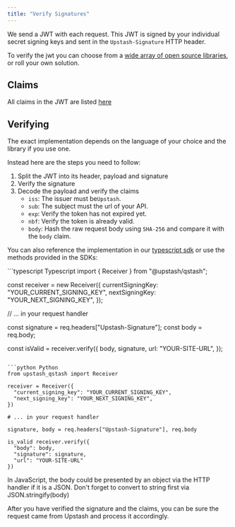 ```yaml
---
title: "Verify Signatures"
---
```


We send a JWT with each request. This JWT is signed by your individual secret
signing keys and sent in the `Upstash-Signature` HTTP header.

To verify the jwt you can choose from a
[wide array of open source libraries](https://jwt.io/libraries), or roll your
own solution.

## Claims

All claims in the JWT are listed [here](/qstash/features/security#claims)

## Verifying

The exact implementation depends on the language of your choice and the library
if you use one.

Instead here are the steps you need to follow:

1. Split the JWT into its header, payload and signature
2. Verify the signature
3. Decode the payload and verify the claims
   - `iss`: The issuer must be`Upstash`.
   - `sub`: The subject must the url of your API.
   - `exp`: Verify the token has not expired yet.
   - `nbf`: Verify the token is already valid.
   - `body`: Hash the raw request body using `SHA-256` and compare it with the
     `body` claim.

You can also reference the implementation in our
[typescript sdk](https://github.com/upstash/sdk-qstash-ts/blob/main/src/receiver.ts#L82) or use 
the methods provided in the SDKs:

<CodeGroup>
```typescript Typescript
import { Receiver } from "@upstash/qstash";

const receiver = new Receiver({
  currentSigningKey: "YOUR_CURRENT_SIGNING_KEY",
  nextSigningKey: "YOUR_NEXT_SIGNING_KEY",
});

// ... in your request handler

const signature = req.headers["Upstash-Signature"];
const body = req.body;

const isValid = receiver.verify({
  body,
  signature,
  url: "YOUR-SITE-URL",
});
```

```python Python
from upstash_qstash import Receiver

receiver = Receiver({
  "current_signing_key": "YOUR_CURRENT_SIGNING_KEY",
  "next_signing_key": "YOUR_NEXT_SIGNING_KEY",
})

# ... in your request handler

signature, body = req.headers["Upstash-Signature"], req.body

is_valid receiver.verify({
  "body": body,
  "signature": signature,
  "url": "YOUR-SITE-URL"
})
```
</CodeGroup>

<Warning>In JavaScript, the body could be presented by an object via the HTTP handler if it is a JSON. Don't forget to convert to string first via JSON.stringify(body)</Warning>

After you have verified the signature and the claims, you can be sure the
request came from Upstash and process it accordingly.
